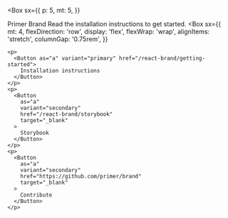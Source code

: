 
<Box
  sx={{
    p: 5,
    mt: 5,
  }}
>
  <Heading as="h4">Primer Brand</Heading>
  <Text as="p">Read the installation instructions to get started.</Text>
  <Box
    sx={{
      mt: 4,
      flexDirection: 'row',
      display: 'flex',
      flexWrap: 'wrap',
      alignItems: 'stretch',
      columnGap: '0.75rem',
    }}
  >
    <p>
      <Button as="a" variant="primary" href="/react-brand/getting-started">
        Installation instructions
      </Button>
    </p>
    <p>
      <Button
        as="a"
        variant="secondary"
        href="/react-brand/storybook"
        target="_blank"
      >
        Storybook
      </Button>
    </p>
    <p>
      <Button
        as="a"
        variant="secondary"
        href="https://github.com/primer/brand"
        target="_blank"
      >
        Contribute
      </Button>
    </p>
  </Box>
</Box>


